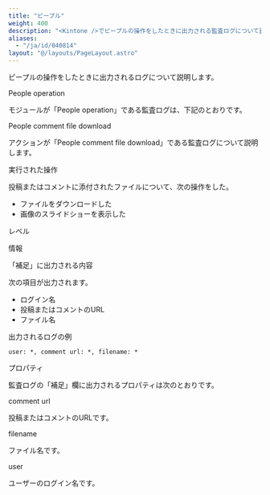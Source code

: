```yaml
---
title: "ピープル"
weight: 400
description: "<Kintone />でピープルの操作をしたときに出力される監査ログについて説明します。"
aliases:
  - "/ja/id/040814"
layout: "@/layouts/PageLayout.astro"
---
```




ピープルの操作をしたときに出力されるログについて説明します。

<Heading id="log_people_operation_10,class=&quot;no-trans&quot;">People operation</Heading>

モジュールが「People operation」である監査ログは、下記のとおりです。

<Heading level={3} id="log_people_operation_1010,class=&quot;no-trans&quot;">People comment file download</Heading>

アクションが「People comment file download」である監査ログについて説明します。

<Heading level={4} id="log_people_operation_101010">実行された操作</Heading>

投稿またはコメントに添付されたファイルについて、次の操作をした。

* ファイルをダウンロードした
* 画像のスライドショーを表示した

<Heading level={4} id="log_people_operation_101020">レベル</Heading>

情報

<Heading level={4} id="log_people_operation_101030">「補足」に出力される内容</Heading>

次の項目が出力されます。

* ログイン名
* 投稿またはコメントのURL
* ファイル名

<Heading level={4} id="log_people_operation_101040">出力されるログの例</Heading>

```
user: *, comment url: *, filename: *

```

<Heading id="log_people_operation_20">プロパティ</Heading>

監査ログの「補足」欄に出力されるプロパティは次のとおりです。

<Heading level={3} id="log_people_operation_2010,class=&quot;no-trans&quot;">comment url</Heading>

投稿またはコメントのURLです。

<Heading level={3} id="log_people_operation_2020,class=&quot;no-trans&quot;">filename</Heading>

ファイル名です。

<Heading level={3} id="log_people_operation_2030,class=&quot;no-trans&quot;">user</Heading>

ユーザーのログイン名です。
